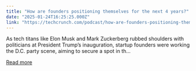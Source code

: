 ```yaml
---
title: "How are founders positioning themselves for the next 4 years?"
date: "2025-01-24T16:25:25.000Z"
link: "https://techcrunch.com/podcast/how-are-founders-positioning-themselves-for-the-next-4-years/"
---
```


As tech titans like Elon Musk and Mark Zuckerberg rubbed shoulders with politicians at President Trump’s inauguration, startup founders were working the D.C. party scene, aiming to secure a spot in th...

[Read more](https://techcrunch.com/podcast/how-are-founders-positioning-themselves-for-the-next-4-years/)
